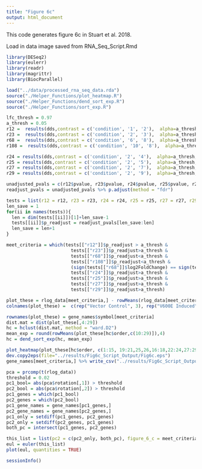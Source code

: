 ```yaml
---
title: "Figure 6c"
output: html_document
---
```

This code generates figure 6c in Stuart et al. 2018.

Load in data image saved from RNA_Seq_Script.Rmd
```r
library(DESeq2)
library(eulerr)
library(readr)
library(magrittr)
library(BiocParallel)
```

```r
load("../data/processed_rna_seq_data.rda")
source("./Helper_Functions/plot_heatmap.R")
source("./Helper_Functions/dend_sort_exp.R")
source("./Helper_Functions/sort_exp.R")
```

```r
lfc_thresh = 0.97
a_thresh = 0.05
r12 =  results(dds,contrast = c('condition', '1', '2'),  alpha=a_thresh, lfcThreshold = lfc_thresh, altHypothesis = "greaterAbs", parallel = TRUE, BPPARAM = MulticoreParam(4))
r23 =  results(dds,contrast = c('condition', '2', '3'),  alpha=a_thresh, lfcThreshold = lfc_thresh, altHypothesis = "greaterAbs", parallel = TRUE, BPPARAM = MulticoreParam(4))
r68 =  results(dds,contrast = c('condition', '6', '8'),  alpha=a_thresh, lfcThreshold = lfc_thresh, altHypothesis = "greaterAbs", parallel = TRUE, BPPARAM = MulticoreParam(4))
r108 =  results(dds,contrast = c('condition', '10', '8'),  alpha=a_thresh, lfcThreshold = lfc_thresh, altHypothesis = "greaterAbs", parallel = TRUE, BPPARAM = MulticoreParam(4))

r24 = results(dds,contrast = c('condition', '2', '4'),  alpha=a_thresh, lfcThreshold = lfc_thresh, altHypothesis = "greaterAbs", parallel = TRUE, BPPARAM = MulticoreParam(4))
r25 = results(dds,contrast = c('condition', '2', '5'),  alpha=a_thresh, lfcThreshold = lfc_thresh, altHypothesis = "greaterAbs", parallel = TRUE, BPPARAM = MulticoreParam(4))
r27 = results(dds,contrast = c('condition', '2', '7'),  alpha=a_thresh, lfcThreshold = lfc_thresh, altHypothesis = "greaterAbs", parallel = TRUE, BPPARAM = MulticoreParam(4))
r29 = results(dds,contrast = c('condition', '2', '9'),  alpha=a_thresh, lfcThreshold = lfc_thresh, altHypothesis = "greaterAbs", parallel = TRUE, BPPARAM = MulticoreParam(4))

unadjusted_pvals = c(r12$pvalue, r23$pvalue, r24$pvalue, r25$pvalue, r27$pvalue, r29$pvalue, r68$pvalue, r108$pvalue)
readjust_pvals = unadjusted_pvals %>% p.adjust(method = "fdr")

tests = list(r12 = r12, r23 = r23, r24 = r24, r25 = r25, r27 = r27, r29 = r29, r68 = r68, r108 = r108)
len_save = 1
for(ii in names(tests)){
  len = dim(tests[[ii]])[1]+len_save-1
  tests[[ii]]$p_readjust = readjust_pvals[len_save:len]
  len_save = len+1
}
```

```r
meet_criteria = which(tests[["r12"]]$p_readjust > a_thresh &
                        tests[["r23"]]$p_readjust>a_thresh &
                        tests[["r68"]]$p_readjust<a_thresh &
                        tests[["r108"]]$p_readjust<a_thresh &
                        (sign(tests[["r68"]]$log2FoldChange) == sign(tests[["r68"]]$log2FoldChange)) &
                        tests[["r24"]]$p_readjust>a_thresh &
                        tests[["r25"]]$p_readjust>a_thresh &
                        tests[["r27"]]$p_readjust>a_thresh & 
                        tests[["r29"]]$p_readjust>a_thresh)

plot_these = rlog_data[meet_criteria,] - rowMeans(rlog_data[meet_criteria, 1:3])
colnames(plot_these) =  c(rep("Vector Control", 3), rep("V600E Induced", 3), rep("20hr Drug", 3), rep("Week 1", 3), rep("Week 2 CONT",3), rep("Week 2 INT-OFF", 3), rep("Week 3 CONT", 3), rep("Week 3 INT-ON", 3), rep("Week 4 CONT", 2), rep("Week 4 INT-OFF", 3))

rownames(plot_these) = gene_names$symbol[meet_criteria]
dist.mat = dist(plot_these[,4:29])
hc = hclust(dist.mat, method = "ward.D2")
mean_exp = round(rowMeans(plot_these[hc$order,c(10:29)]),4)
hc = dend_sort_exp(hc, mean_exp)

plot_heatmap(plot_these[hc$order, c(1:15, 19:21,25,26,16:18,22:24,27:29)], thresh = 0.97, cluster_rows = FALSE, cluster_cols = FALSE, gaps_col = c(9,20), show_rownames = FALSE)
dev.copy2eps(file="../results/Fig6c_Script_Output/Fig6c.eps")
gene_names[meet_criteria,] %>% write_csv("../results/Fig6c_Script_Output/Fig6c_genes.csv")
```

```r
pca = prcomp(t(rlog_data))
threshold = 0.02
pc1_bool= abs(pca$rotation[,1]) > threshold
pc2_bool = abs(pca$rotation[,2]) > threshold
pc1_genes = which(pc1_bool)
pc2_genes = which(pc2_bool)
pc1_gene_names = gene_names[pc1_genes,]
pc2_gene_names = gene_names[pc2_genes,]
pc1_only = setdiff(pc1_genes, pc2_genes)
pc2_only = setdiff(pc2_genes, pc1_genes)
both_pc = intersect(pc1_genes, pc2_genes)
```

```r
this_list = list(pc2 = c(pc2_only, both_pc), figure_6_c = meet_criteria)
eul = euler(this_list)
plot(eul, quantities = TRUE)
```

```r
sessionInfo()
```

